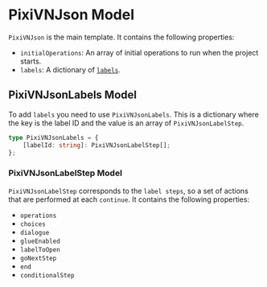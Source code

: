 # PixiVNJson Model

`PixiVNJson` is the main template. It contains the following properties:

* `initialOperations`: An array of initial <DynamicLink href="/json/PixiVNJsonConditionalOperation">operations</DynamicLink> to run when the project starts.
* `labels`: A dictionary of [`labels`](#pixivnjsonlabels-model).

## PixiVNJsonLabels Model

To add <DynamicLink href="/start/labels">`labels`</DynamicLink> you need to use `PixiVNJsonLabels`. This is a dictionary where the key is the label ID and the value is an array of <DynamicLink href="/json/PixiVNJsonLabelStep">`PixiVNJsonLabelStep`</DynamicLink>.

```ts
type PixiVNJsonLabels = {
    [labelId: string]: PixiVNJsonLabelStep[];
};
```

### PixiVNJsonLabelStep Model

`PixiVNJsonLabelStep` corresponds to the <DynamicLink href="/start/labels">`label steps`</DynamicLink>, so a set of actions that are performed at each <DynamicLink href="/start/labels-flow#continue">`continue`</DynamicLink>. It contains the following properties:

* `operations`
* `choices`
* `dialogue`
* `glueEnabled`
* `labelToOpen`
* `goNextStep`
* `end`
* `conditionalStep`
